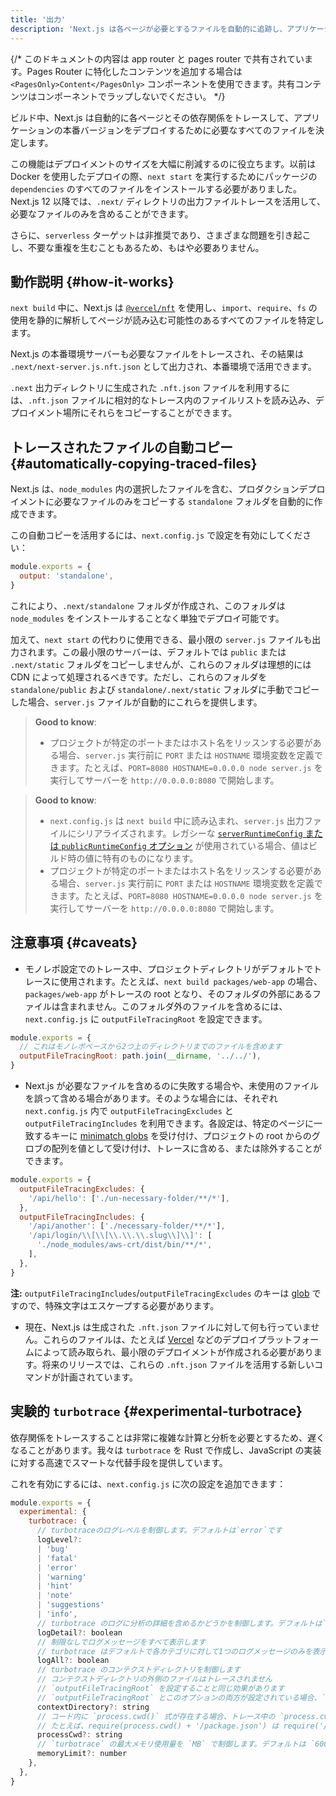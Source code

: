 ```yaml
---
title: '出力'
description: 'Next.js は各ページが必要とするファイルを自動的に追跡し、アプリケーションの簡単なデプロイを可能にします。その仕組みについてここで学んでください。'
---
```


{/* このドキュメントの内容は app router と pages router で共有されています。Pages Router に特化したコンテンツを追加する場合は `<PagesOnly>Content</PagesOnly>` コンポーネントを使用できます。共有コンテンツはコンポーネントでラップしないでください。 */}

ビルド中、Next.js は自動的に各ページとその依存関係をトレースして、アプリケーションの本番バージョンをデプロイするために必要なすべてのファイルを決定します。

この機能はデプロイメントのサイズを大幅に削減するのに役立ちます。以前は Docker を使用したデプロイの際、`next start` を実行するためにパッケージの `dependencies` のすべてのファイルをインストールする必要がありました。Next.js 12 以降では、`.next/` ディレクトリの出力ファイルトレースを活用して、必要なファイルのみを含めることができます。

さらに、`serverless` ターゲットは非推奨であり、さまざまな問題を引き起こし、不要な重複を生むこともあるため、もはや必要ありません。

## 動作説明 {#how-it-works}

`next build` 中に、Next.js は [`@vercel/nft`](https://github.com/vercel/nft) を使用し、`import`、`require`、`fs` の使用を静的に解析してページが読み込む可能性のあるすべてのファイルを特定します。

Next.js の本番環境サーバーも必要なファイルをトレースされ、その結果は `.next/next-server.js.nft.json` として出力され、本番環境で活用できます。

`.next` 出力ディレクトリに生成された `.nft.json` ファイルを利用するには、`.nft.json` ファイルに相対的なトレース内のファイルリストを読み込み、デプロイメント場所にそれらをコピーすることができます。

## トレースされたファイルの自動コピー {#automatically-copying-traced-files}

Next.js は、`node_modules` 内の選択したファイルを含む、プロダクションデプロイメントに必要なファイルのみをコピーする `standalone` フォルダを自動的に作成できます。

この自動コピーを活用するには、`next.config.js` で設定を有効にしてください：

```js title="next.config.js"
module.exports = {
  output: 'standalone',
}
```

これにより、`.next/standalone` フォルダが作成され、このフォルダは `node_modules` をインストールすることなく単独でデプロイ可能です。

加えて、`next start` の代わりに使用できる、最小限の `server.js` ファイルも出力されます。この最小限のサーバーは、デフォルトでは `public` または `.next/static` フォルダをコピーしませんが、これらのフォルダは理想的には CDN によって処理されるべきです。ただし、これらのフォルダを `standalone/public` および `standalone/.next/static` フォルダに手動でコピーした場合、`server.js` ファイルが自動的にこれらを提供します。

<AppOnly>

> **Good to know**:
>
> - プロジェクトが特定のポートまたはホスト名をリッスンする必要がある場合、`server.js` 実行前に `PORT` または `HOSTNAME` 環境変数を定義できます。たとえば、`PORT=8080 HOSTNAME=0.0.0.0 node server.js` を実行してサーバーを `http://0.0.0.0:8080` で開始します。

</AppOnly>

<PagesOnly>

> **Good to know**:
>
> - `next.config.js` は `next build` 中に読み込まれ、`server.js` 出力ファイルにシリアライズされます。レガシーな [`serverRuntimeConfig` または `publicRuntimeConfig` オプション](https://nextjs.org/docs/canary/pages/api-reference/next-config-js/runtime-configuration) が使用されている場合、値はビルド時の値に特有のものになります。
> - プロジェクトが特定のポートまたはホスト名をリッスンする必要がある場合、`server.js` 実行前に `PORT` または `HOSTNAME` 環境変数を定義できます。たとえば、`PORT=8080 HOSTNAME=0.0.0.0 node server.js` を実行してサーバーを `http://0.0.0.0:8080` で開始します。

</PagesOnly>

## 注意事項 {#caveats}

- モノレポ設定でのトレース中、プロジェクトディレクトリがデフォルトでトレースに使用されます。たとえば、`next build packages/web-app` の場合、`packages/web-app` がトレースの root となり、そのフォルダの外部にあるファイルは含まれません。このフォルダ外のファイルを含めるには、`next.config.js` に `outputFileTracingRoot` を設定できます。

```js title="packages/web-app/next.config.js"
module.exports = {
  // これはモノレポベースから2つ上のディレクトリまでのファイルを含めます
  outputFileTracingRoot: path.join(__dirname, '../../'),
}
```

- Next.js が必要なファイルを含めるのに失敗する場合や、未使用のファイルを誤って含める場合があります。そのような場合には、それぞれ `next.config.js` 内で `outputFileTracingExcludes` と `outputFileTracingIncludes` を利用できます。各設定は、特定のページに一致するキーに [minimatch globs](https://www.npmjs.com/package/minimatch) を受け付け、プロジェクトの root からのグロブの配列を値として受け付け、トレースに含める、または除外することができます。

```js title="next.config.js"
module.exports = {
  outputFileTracingExcludes: {
    '/api/hello': ['./un-necessary-folder/**/*'],
  },
  outputFileTracingIncludes: {
    '/api/another': ['./necessary-folder/**/*'],
    '/api/login/\\[\\[\\.\\.\\.slug\\]\\]': [
      './node_modules/aws-crt/dist/bin/**/*',
    ],
  },
}
```

**注:** `outputFileTracingIncludes`/`outputFileTracingExcludes` のキーは [glob](https://www.npmjs.com/package/picomatch#basic-globbing) ですので、特殊文字はエスケープする必要があります。

- 現在、Next.js は生成された `.nft.json` ファイルに対して何も行っていません。これらのファイルは、たとえば [Vercel](https://vercel.com) などのデプロイプラットフォームによって読み取られ、最小限のデプロイメントが作成される必要があります。将来のリリースでは、これらの `.nft.json` ファイルを活用する新しいコマンドが計画されています。

## 実験的 `turbotrace` {#experimental-turbotrace}

依存関係をトレースすることは非常に複雑な計算と分析を必要とするため、遅くなることがあります。我々は `turbotrace` を Rust で作成し、JavaScript の実装に対する高速でスマートな代替手段を提供しています。

これを有効にするには、`next.config.js` に次の設定を追加できます：

```js title="next.config.js"
module.exports = {
  experimental: {
    turbotrace: {
      // turbotraceのログレベルを制御します。デフォルトは`error`です
      logLevel?:
      | 'bug'
      | 'fatal'
      | 'error'
      | 'warning'
      | 'hint'
      | 'note'
      | 'suggestions'
      | 'info',
      // turbotrace のログに分析の詳細を含めるかどうかを制御します。デフォルトは`false`です
      logDetail?: boolean
      // 制限なしでログメッセージをすべて表示します
      // turbotrace はデフォルトで各カテゴリに対して1つのログメッセージのみを表示します
      logAll?: boolean
      // turbotrace のコンテクストディレクトリを制御します
      // コンテクストディレクトリの外側のファイルはトレースされません
      // `outputFileTracingRoot` を設定することと同じ効果があります
      // `outputFileTracingRoot` とこのオプションの両方が設定されている場合、`experimental.turbotrace.contextDirectory` が使用されます
      contextDirectory?: string
      // コード内に `process.cwd()` 式が存在する場合、トレース中の `process.cwd()` の値を `turbotrace` に伝えるためにこのオプションを設定できます
      // たとえば、require(process.cwd() + '/package.json') は require('/path/to/cwd/package.json') としてトレースされます
      processCwd?: string
      // `turbotrace` の最大メモリ使用量を `MB` で制御します。デフォルトは `6000` です
      memoryLimit?: number
    },
  },
}
```
